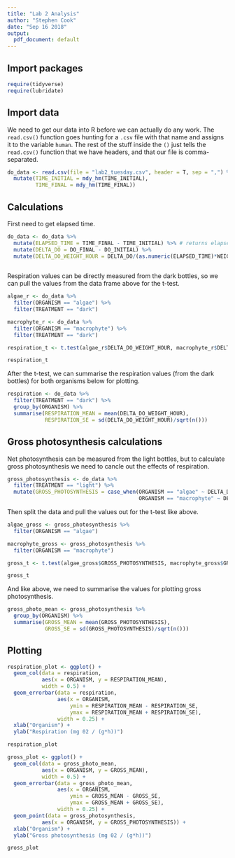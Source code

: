 ```yaml
---
title: "Lab 2 Analysis"
author: "Stephen Cook"
date: "Sep 16 2018"
output:
  pdf_document: default
---
```


## Import packages


```r
require(tidyverse)
require(lubridate)
```


## Import data

We need to get our data into R before we can actually do any work. The `read.csv()` function goes hunting for a `.csv` file with that name and assigns it to the variable `human`. The rest of the stuff inside the `()` just tells the `read.csv()` function that we have headers, and that our file is comma-separated. 

```r
do_data <- read.csv(file = "lab2_tuesday.csv", header = T, sep = ",") %>%
  mutate(TIME_INITIAL = mdy_hm(TIME_INITIAL),
         TIME_FINAL = mdy_hm(TIME_FINAL))
```

## Calculations

First need to get elapsed time.

```r
do_data <- do_data %>%
  mutate(ELAPSED_TIME = TIME_FINAL - TIME_INITIAL) %>% # returns elapsed time in hours
  mutate(DELTA_DO = DO_FINAL - DO_INITIAL) %>%
  mutate(DELTA_DO_WEIGHT_HOUR = DELTA_DO/(as.numeric(ELAPSED_TIME)*WEIGHT))
  
```


Respiration values can be directly measured from the dark bottles, so we can pull the values from the data frame above for the t-test.

```r
algae_r <- do_data %>%
  filter(ORGANISM == "algae") %>%
  filter(TREATMENT == "dark")

macrophyte_r <- do_data %>%
  filter(ORGANISM == "macrophyte") %>%
  filter(TREATMENT == "dark")

respiration_t <- t.test(algae_r$DELTA_DO_WEIGHT_HOUR, macrophyte_r$DELTA_DO_WEIGHT_HOUR)

respiration_t
```

After the t-test, we can summarise the respiration values (from the dark bottles) for both organisms below for plotting.

```r
respiration <- do_data %>%
  filter(TREATMENT == "dark") %>%
  group_by(ORGANISM) %>%
  summarise(RESPIRATION_MEAN = mean(DELTA_DO_WEIGHT_HOUR),
            RESPIRATION_SE = sd(DELTA_DO_WEIGHT_HOUR)/sqrt(n()))
```

## Gross photosynthesis calculations

Net photosynthesis can be measured from the light bottles, but to calculate gross photosynthesis we need to cancle out the effects of respiration. 

```r
gross_photosynthesis <- do_data %>%
  filter(TREATMENT == "light") %>%
  mutate(GROSS_PHOTOSYNTHESIS = case_when(ORGANISM == "algae" ~ DELTA_DO_WEIGHT_HOUR + 1.347,
                                          ORGANISM == "macrophyte" ~ DELTA_DO_WEIGHT_HOUR + 1.366))
```

Then split the data and pull the values out for the t-test like above.
```r
algae_gross <- gross_photosynthesis %>%
  filter(ORGANISM == "algae")

macrophyte_gross <- gross_photosynthesis %>%
  filter(ORGANISM == "macrophyte")

gross_t <- t.test(algae_gross$GROSS_PHOTOSYNTHESIS, macrophyte_gross$GROSS_PHOTOSYNTHESIS)

gross_t
```

And like above, we need to summarise the values for plotting gross photosynthesis.

```r
gross_photo_mean <- gross_photosynthesis %>%
  group_by(ORGANISM) %>%
  summarise(GROSS_MEAN = mean(GROSS_PHOTOSYNTHESIS),
            GROSS_SE = sd(GROSS_PHOTOSYNTHESIS)/sqrt(n()))
```


## Plotting


```r
respiration_plot <- ggplot() +
  geom_col(data = respiration,
           aes(x = ORGANISM, y = RESPIRATION_MEAN),
           width = 0.5) +
  geom_errorbar(data = respiration,
                aes(x = ORGANISM, 
                    ymin = RESPIRATION_MEAN - RESPIRATION_SE, 
                    ymax = RESPIRATION_MEAN + RESPIRATION_SE),
                width = 0.25) +
  xlab("Organism") +
  ylab("Respiration (mg 02 / (g*h))")

respiration_plot
```
```r
gross_plot <- ggplot() +
  geom_col(data = gross_photo_mean,
           aes(x = ORGANISM, y = GROSS_MEAN),
           width = 0.5) +
  geom_errorbar(data = gross_photo_mean,
                aes(x = ORGANISM, 
                    ymin = GROSS_MEAN - GROSS_SE, 
                    ymax = GROSS_MEAN + GROSS_SE),
                width = 0.25) +
  geom_point(data = gross_photosynthesis,
           aes(x = ORGANISM, y = GROSS_PHOTOSYNTHESIS)) +
  xlab("Organism") +
  ylab("Gross photosynthesis (mg 02 / (g*h))")

gross_plot
```